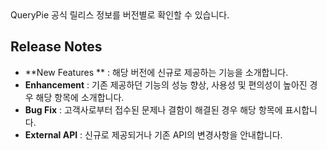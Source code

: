 
<Callout type="info">
QueryPie 공식 릴리스 정보를 버전별로 확인할 수 있습니다.
</Callout>

## Release Notes
*  **New Features ** : 해당 버전에 신규로 제공하는 기능을 소개합니다. 
*  **Enhancement**  : 기존 제공하던 기능의 성능 향상, 사용성 및 편의성이 높아진 경우 해당 항목에 소개합니다.
*  **Bug Fix**  : 고객사로부터 접수된 문제나 결함이 해결된 경우 해당 항목에 표시합니다. 
*  **External API**  : 신규로 제공되거나 기존 API의 변경사항을 안내합니다. 


